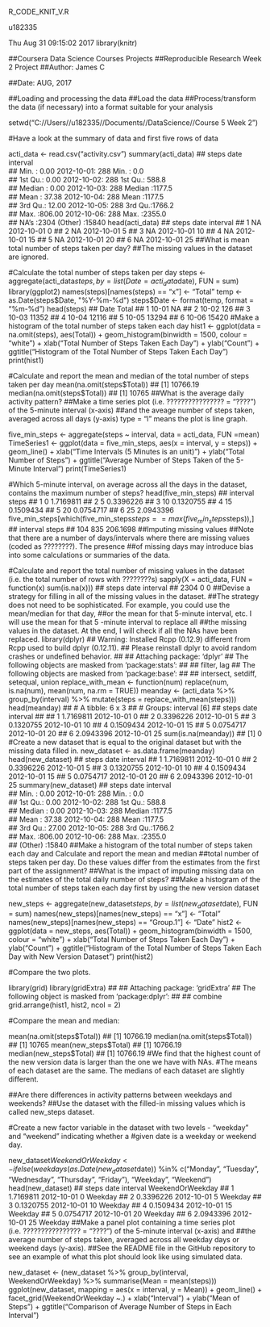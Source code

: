 
R_CODE_KNIT_V.R

u182335

Thu Aug 31 09:15:02 2017
library(knitr)

##Coursera Data Science Courses Projects
##Reproducible Research Week 2 Project
##Author: James C

##Date: AUG, 2017

##Loading and processing the data
##Load the data
##Process/transform the data (if necessary) into a format suitable for your analysis

setwd("C://Users//u182335//Documents//DataScience//Course 5 Week 2")

#Have a look at the summary of data and first five rows of data

acti_data <- read.csv("activity.csv")
summary(acti_data)
##      steps                date          interval     
##  Min.   :  0.00   2012-10-01:  288   Min.   :   0.0  
##  1st Qu.:  0.00   2012-10-02:  288   1st Qu.: 588.8  
##  Median :  0.00   2012-10-03:  288   Median :1177.5  
##  Mean   : 37.38   2012-10-04:  288   Mean   :1177.5  
##  3rd Qu.: 12.00   2012-10-05:  288   3rd Qu.:1766.2  
##  Max.   :806.00   2012-10-06:  288   Max.   :2355.0  
##  NA's   :2304     (Other)   :15840
head(acti_data)
##   steps       date interval
## 1    NA 2012-10-01        0
## 2    NA 2012-10-01        5
## 3    NA 2012-10-01       10
## 4    NA 2012-10-01       15
## 5    NA 2012-10-01       20
## 6    NA 2012-10-01       25
##What is mean total number of steps taken per day?
##The missing values in the dataset are ignored.

#Calculate the total number of steps taken per day
steps <- aggregate(acti_data$steps, by = list(Date = acti_data$date), FUN = sum)
library(ggplot2)
names(steps)[names(steps) == "x"] <- "Total"
temp <- as.Date(steps$Date, "%Y-%m-%d")
steps$Date <- format(temp, format = "%m-%d")
head(steps)
##    Date Total
## 1 10-01    NA
## 2 10-02   126
## 3 10-03 11352
## 4 10-04 12116
## 5 10-05 13294
## 6 10-06 15420
#Make a histogram of the total number of steps taken each day
hist1 <- ggplot(data = na.omit(steps), aes(Total)) + 
  geom_histogram(binwidth = 1500, colour = "white") +
  xlab("Total Number of Steps Taken Each Day") +
  ylab("Count") +
  ggtitle("Histogram of the Total Number of Steps Taken Each Day")
print(hist1)


#Calculate and report the mean and median of the total number of steps taken per day
mean(na.omit(steps$Total))
## [1] 10766.19
median(na.omit(steps$Total))
## [1] 10765
##What is the average daily activity pattern?
##Make a time series plot (i.e. ???????????????? = "????") of the 5-minute interval (x-axis)
##and the aveage number of steps taken, averaged across all days (y-axis) type = "l" means the plot is line graph.

five_min_steps <- aggregate(steps ~ interval, data = acti_data, FUN =mean)
TimeSeries1 <- ggplot(data = five_min_steps, aes(x = interval, y = steps)) + 
  geom_line() +
  xlab("Time Intervals (5 Minutes is an unit)") + 
  ylab("Total Number of Steps") +
  ggtitle("Average Number of Steps Taken of the 5-Minute Interval")
print(TimeSeries1)


#Which 5-minute interval, on average across all the days in the dataset, contains the maximum number of steps?
head(five_min_steps)
##   interval     steps
## 1        0 1.7169811
## 2        5 0.3396226
## 3       10 0.1320755
## 4       15 0.1509434
## 5       20 0.0754717
## 6       25 2.0943396
five_min_steps[which(five_min_steps$steps == max(five_min_steps$steps)),]
##     interval    steps
## 104      835 206.1698
##Imputing missing values
##Note that there are a number of days/intervals where there are missing values (coded as ????????). The presence
##of missing days may introduce bias into some calculations or summaries of the data.

#Calculate and report the total number of missing values in the dataset (i.e. the total number of rows with ????????s)
sapply(X = acti_data, FUN = function(x) sum(is.na(x)))
##    steps     date interval 
##     2304        0        0
##Devise a strategy for filling in all of the missing values in the dataset.
##The strategy does not need to be sophisticated. For example, you could use the mean/median for that day, 
##or the mean for that 5-minute interval, etc. I will use the mean for that 5 -minute interval to replace all 
##the missing values in the dataset. At the end, I will check if all the NAs have been replaced.
library(dplyr)
## Warning: Installed Rcpp (0.12.9) different from Rcpp used to build dplyr (0.12.11).
## Please reinstall dplyr to avoid random crashes or undefined behavior.
## 
## Attaching package: 'dplyr'
## The following objects are masked from 'package:stats':
## 
##     filter, lag
## The following objects are masked from 'package:base':
## 
##     intersect, setdiff, setequal, union
replace_with_mean <- function(num) replace(num, is.na(num), mean(num, na.rm = TRUE))
meanday <- (acti_data %>% group_by(interval) %>% mutate(steps = replace_with_mean(steps)))
head(meanday)
## # A tibble: 6 x 3
## # Groups:   interval [6]
##       steps       date interval
##       <dbl>     <fctr>    <int>
## 1 1.7169811 2012-10-01        0
## 2 0.3396226 2012-10-01        5
## 3 0.1320755 2012-10-01       10
## 4 0.1509434 2012-10-01       15
## 5 0.0754717 2012-10-01       20
## 6 2.0943396 2012-10-01       25
sum(is.na(meanday))
## [1] 0
#Create a new dataset that is equal to the original dataset but with the missing data filled in.
new_dataset <- as.data.frame(meanday)
head(new_dataset)
##       steps       date interval
## 1 1.7169811 2012-10-01        0
## 2 0.3396226 2012-10-01        5
## 3 0.1320755 2012-10-01       10
## 4 0.1509434 2012-10-01       15
## 5 0.0754717 2012-10-01       20
## 6 2.0943396 2012-10-01       25
summary(new_dataset)
##      steps                date          interval     
##  Min.   :  0.00   2012-10-01:  288   Min.   :   0.0  
##  1st Qu.:  0.00   2012-10-02:  288   1st Qu.: 588.8  
##  Median :  0.00   2012-10-03:  288   Median :1177.5  
##  Mean   : 37.38   2012-10-04:  288   Mean   :1177.5  
##  3rd Qu.: 27.00   2012-10-05:  288   3rd Qu.:1766.2  
##  Max.   :806.00   2012-10-06:  288   Max.   :2355.0  
##                   (Other)   :15840
##Make a histogram of the total number of steps taken each day and Calculate and report the mean and median 
##total number of steps taken per day. Do these values differ from the estimates from the first part of the assignment?
##What is the impact of imputing missing data on the estimates of the total daily number of steps?
##Make a histogram of the total number of steps taken each day first by using the new version dataset

new_steps <- aggregate(new_dataset$steps, by = list(new_dataset$date), FUN = sum)
names(new_steps)[names(new_steps) == "x"] <- "Total"
names(new_steps)[names(new_steps) == "Group.1"] <- "Date"
hist2 <- ggplot(data = new_steps, aes(Total)) + 
  geom_histogram(binwidth = 1500, colour = "white") +
  xlab("Total Number of Steps Taken Each Day") +
  ylab("Count") +
  ggtitle("Histogram of the Total Number of Steps Taken Each Day with New Version Dataset")
print(hist2)


#Compare the two plots.

library(grid)
library(gridExtra)
## 
## Attaching package: 'gridExtra'
## The following object is masked from 'package:dplyr':
## 
##     combine
grid.arrange(hist1, hist2, ncol = 2)


#Compare the mean and median:
 
mean(na.omit(steps$Total))
## [1] 10766.19
median(na.omit(steps$Total))
## [1] 10765
mean(new_steps$Total)
## [1] 10766.19
median(new_steps$Total)
## [1] 10766.19
#We find that the highest count of the new version data is larger than the one we have with NAs.
#The means of each dataset are the same. The medians of each dataset are slightly different.

##Are there differences in activity patterns between weekdays and weekends?
##Use the dataset with the filled-in missing values which is called new_steps dataset.

#Create a new factor variable in the dataset with two levels - "weekday" and "weekend" indicating whether a 
#given date is a weekday or weekend day.

new_dataset$WeekendOrWeekday <- ifelse(weekdays(as.Date(new_dataset$date)) %in% 
                              c("Monday", "Tuesday", "Wednesday", "Thursday", "Friday"), "Weekday", "Weekend")
head(new_dataset)
##       steps       date interval WeekendOrWeekday
## 1 1.7169811 2012-10-01        0          Weekday
## 2 0.3396226 2012-10-01        5          Weekday
## 3 0.1320755 2012-10-01       10          Weekday
## 4 0.1509434 2012-10-01       15          Weekday
## 5 0.0754717 2012-10-01       20          Weekday
## 6 2.0943396 2012-10-01       25          Weekday
##Make a panel plot containing a time series plot (i.e. ???????????????? = "????") of the 5-minute interval (x-axis) and 
##the average number of steps taken, averaged across all weekday days or weekend days (y-axis). 
##See the README file in the GitHub repository to see an example of what this plot should look like using simulated data.

new_dataset <- (new_dataset %>% group_by(interval, WeekendOrWeekday) %>% summarise(Mean = mean(steps)))
ggplot(new_dataset, mapping = aes(x = interval, y = Mean)) + geom_line() +
  facet_grid(WeekendOrWeekday ~.) + xlab("Interval") + ylab("Mean of Steps") +
  ggtitle("Comparison of Average Number of Steps in Each Interval")



